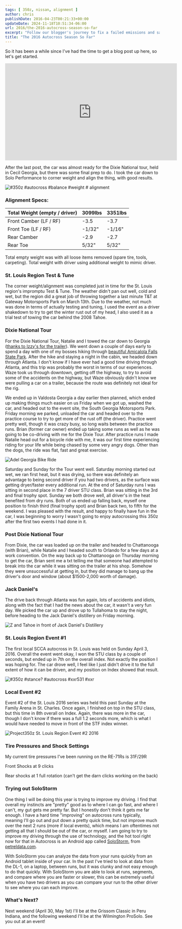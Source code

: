 ```yaml
---
tags: [ 350z, nissan, alignment ]
author: chris
publishDate: 2016-04-23T00:21:33+00:00
updateDate: 2024-11-18T10:51:34-06:00
url: 2016/the-2016-autocross-season-so-far
excerpt: "Follow our blogger's journey to fix a failed emissions and safety test on his car, from finding leaks to tackling repairs and passing the retest."
title: "The 2016 Autocross Season So Far"
---
```


So it has been a while since I've had the time to get a blog post up here, so let's get started.

<iframe width="560" height="315" src="https://www.youtube.com/embed/gH1Iwcm0suc?si=hbYoiC2vHXOHqglM" title="YouTube video player" frameborder="0" allow="accelerometer; autoplay; clipboard-write; encrypted-media; gyroscope; picture-in-picture; web-share" referrerpolicy="strict-origin-when-cross-origin" allowfullscreen></iframe>

After the last post, the car was almost ready for the Dixie National tour, held in Cecil Georgia, but there was some final prep to do. I took the car down to Solo Performance to corner weight and align the thing, with good results.

![#350z #autocross #balance #weight # alignment](https://farm2.staticflickr.com/1621/24969652024_924a29b86a.jpg)

### Alignment Specs:

| Total Weight (empty / driver) | 3099lbs | 3351lbs |
|-------------------------------|---------|---------|
| Front Camber (LF / RF)        | -3.5    | -3.7    |
| Front Toe (LF / RF)           | -1/32"  | -1/16"  |
| Rear Camber                   | -2.9    | -2.7    |
| Rear Toe                      | 5/32"   | 5/32"   |

Total empty weight was with all loose items removed (spare tire, tools, carpeting). Total weight with driver using additional weight to mimic driver.

### St. Louis Region Test & Tune

The corner weight/alignment was completed just in time for the St. Louis region's impromptu Test & Tune. The weather didn't pan out well, cold and wet, but the region did a great job of throwing together a last minute T&T at Gateway Motorsports Park on March 13th. Due to the weather, not much was done in terms of actually testing and tuning, I used the event as a driver shakedown to try to get the winter rust out of my head, I also used it as a trial test of towing the car behind the 2008 Tahoe.

### Dixie National Tour

For the Dixie National Tour, Natalie and I towed the car down to Georgia ([thanks to Izzy's for the trailer](https://izzyscustomcages.com/)). We went down a couple of days early to spend a day with one of my bosses hiking through [beautiful Amicalola Falls State Park](https://www.facebook.com/photo.php?fbid=10154059936489703&set=a.230948829702.168653.685999702&type=3&permPage=1). After the hike and staying a night in the cabin, we headed down through Atlanta. I don't know if I have ever had a good time driving through Atlanta, and this trip was probably the worst in terms of our experiences. Waze took us through downtown, getting off the highway, to try to avoid some of the accidents on the highway, but Waze obviously didn't know we were pulling a car on a trailer, because the route was definitely not ideal for the rig.

We ended up in Valdosta Georgia a day earlier then planned, which ended up making things much easier on us Friday when we got up, washed the car, and headed out to the event site, the South Georgia Motorsports Park. Friday morning we parked, unloaded the car and headed over to the practice course to try to get more of the rust off (the driver). Practice went pretty well, though it was crazy busy, so long waits between the practice runs. Brian (former car owner) ended up taking some runs as well as he was going to be co-driving with me for the Dixie Tour. After practice runs I made Natalie head out for a bicycle ride with me, it was our first time experiencing riding for your life while being chased by some very angry dogs. Other than the dogs, the ride was flat, fast and great exercise.

![Adel Georgia Bike Ride](https://farm2.staticflickr.com/1612/25618888060_455e4e775e.jpg)

Saturday and Sunday for the Tour went well. Saturday morning started out wet, we ran first heat, but it was drying, so there was definitely an advantage to being second driver if you had two drivers, as the surface was getting dryer/faster every additional run. At the end of Saturday runs I was sitting in second place in the 7 driver STU class. Brian was sitting in the 3rd and final trophy spot. Sunday we both drove well, all driver's in the heat benefited from dry runs. Both of us ended up falling back, myself one position to finish third (final trophy spot) and Brian back two, to fifth for the weekend. I was pleased with the result, and happy to finally have fun in the car, I was beginning to worry I wasn't going to enjoy autocrossing this 350z after the first two events I had done in it.

### Post Dixie National Tour

From Dixie, the car was loaded up on the trailer and headed to Chattanooga (with Brian), while Natalie and I headed south to Orlando for a few days at a work convention. On the way back up to Chattanooga on Thursday morning to get the car, Brian sent me a txt telling me that someone had attempted to break into the car while it was sitting on the trailer at his shop. Somehow they were unsuccessful at getting in, but they did manage to bang up the driver's door and window (about $1500-2,000 worth of damage).

<WindImage 
    src="~/assets/images/PublishThumbnails/Open-Live-Writer/The-2016-Autocross-Season-So-Far_137CF/image_2.png" 
    alt="350Z Autocross Car with Damage" 
    title="350Z Autocross Car with Damage" 
    width={600} 
    height={400} 
    layout="responsive" 
    format="webp"
/>

### Jack Daniel's

The drive back through Atlanta was fun again, lots of accidents and idiots, along with the fact that I had the news about the car, it wasn't a very fun day. We picked the car up and drove up to Tullahoma to stay the night, before heading to the Jack Daniel's distillery on Friday morning.

![Z and Tahoe in front of Jack Daniel's Distillery](https://farm2.staticflickr.com/1606/25478119274_3d45a0ae4e_z.jpg)

### St. Louis Region Event #1

The first local SCCA autocross in St. Louis was held on Sunday April 3, 2016. Overall the event went okay, I won the STU class by a couple of seconds, but ended up in 7th on the overall index. Not exactly the position I was hoping for. The car drove well, I feel like I just didn't drive it to the full extent of how it can be driven, and my position on Index showed that result.

![#350z #stance? #autocross #xxr531 #xxr](https://farm2.staticflickr.com/1599/26118221982_11d283c294.jpg)

### Local Event #2

Event #2 of the St. Louis 2016 series was held this past Sunday at the Family Arena in St. Charles. Once again, I finished on top in the STU class, but this time in 8th overall on Index. Again, there was more in the car, though I don't know if there was a full 1.2 seconds more, which is what I would have needed to move in front of the STF index winner.

![Project350z St. Louis Region Event #2 2016](https://farm2.staticflickr.com/1465/25889693624_bc6c57ccd1_z.jpg)

### Tire Pressures and Shock Settings

My current tire pressures I've been running on the RE-71Rs is 31F/29R

Front Shocks at 9 clicks

Rear shocks at 1 full rotation (can't get the darn clicks working on the back)

### Trying out SoloStorm

One thing I will be doing this year is trying to improve my driving. I find that overall my instincts are "pretty" good as to where I can go fast, and where I can't, my gut gets me pretty far. But I honestly don't think it gets me far enough. I have a hard time "improving" on autocross runs typically, meaning I'll go out and put down a pretty quick time, but not improve much over the next 2 runs (more if local events), which means I am oftentimes not getting all that I should be out of the car, or myself. I am going to try to improve my driving through the use of technology, and the hot tool right now for that in Autocross is an Android app called [SoloStorm](https://www.petreldata.com/product/solostorm-gps-obd-ii-and-video-logger-for-android-v2-2/), from [petreldata.com](https://www.petreldata.com/).

With SoloStorm you can analyze the data from your runs quickly from an Android tablet inside of your car. In the past I've tried to look at data from the DL-1, on a laptop, between runs, but it was clunky and not easy enough to do that quickly. With SoloStorm you are able to look at runs, segments, and compare where you are faster or slower, this can be extremely useful when you have two drivers as you can compare your run to the other driver to see where you can each improve.

### What's Next?

Next weekend (April 30, May 1st) I'll be at the Grissom Classic in Peru Indiana, and the following weekend I'll be at the Wilmington ProSolo. See you out at an event!
